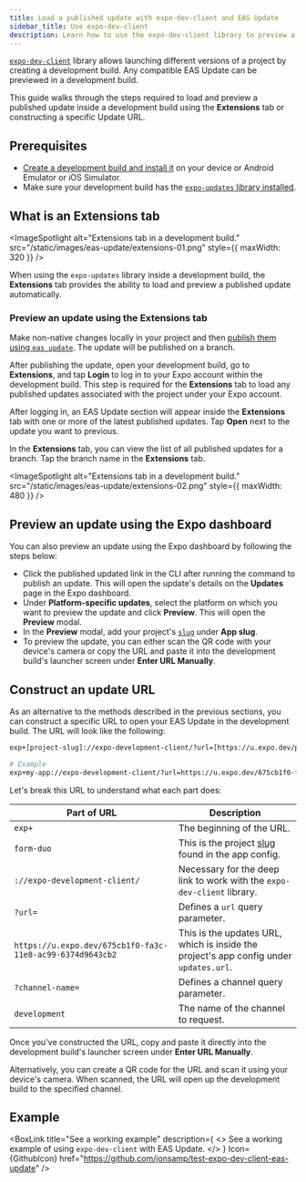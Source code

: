 ```yaml
---
title: Load a published update with expo-dev-client and EAS Update
sidebar_title: Use expo-dev-client
description: Learn how to use the expo-dev-client library to preview a published EAS Update inside a development build.
---
```



[`expo-dev-client`](/develop/development-builds/introduction/) library allows launching different versions of a project by creating a development build. Any compatible EAS Update can be previewed in a development build.

This guide walks through the steps required to load and preview a published update inside a development build using the **Extensions** tab or constructing a specific Update URL.

## Prerequisites

- [Create a development build and install it](/develop/development-builds/create-a-build/) on your device or Android Emulator or iOS Simulator.
- Make sure your development build has the [`expo-updates` library installed](/eas-update/getting-started/#configure-your-project).

## What is an Extensions tab

<ImageSpotlight
  alt="Extensions tab in a development build."
  src="/static/images/eas-update/extensions-01.png"
  style={{ maxWidth: 320 }}
/>

When using the `expo-updates` library inside a development build, the **Extensions** tab provides the ability to load and preview a published update automatically.

### Preview an update using the Extensions tab

<Step label="1">

Make non-native changes locally in your project and then [publish them using `eas update`](/eas-update/publish/). The update will be published on a branch.

</Step>

<Step label="2">

After publishing the update, open your development build, go to **Extensions**, and tap **Login** to log in to your Expo account within the development build. This step is required for the **Extensions** tab to load any published updates associated with the project under your Expo account.

</Step>

<Step label="3">

After logging in, an EAS Update section will appear inside the **Extensions** tab with one or more of the latest published updates. Tap **Open** next to the update you want to previous.

</Step>

In the **Extensions** tab, you can view the list of all published updates for a branch. Tap the branch name in the **Extensions** tab.

<ImageSpotlight
  alt="Extensions tab in a development build."
  src="/static/images/eas-update/extensions-02.png"
  style={{ maxWidth: 480 }}
/>

## Preview an update using the Expo dashboard

You can also preview an update using the Expo dashboard by following the steps below:

- Click the published updated link in the CLI after running the command to publish an update. This will open the update's details on the **Updates** page in the Expo dashboard.
- Under **Platform-specific updates**, select the platform on which you want to preview the update and click **Preview**. This will open the **Preview** modal.
- In the **Preview** modal, add your project's [`slug`](/versions/latest/config/app/#slug) under **App slug**.
- To preview the update, you can either scan the QR code with your device's camera or copy the URL and paste it into the development build's launcher screen under **Enter URL Manually**.

## Construct an update URL

As an alternative to the methods described in the previous sections, you can construct a specific URL to open your EAS Update in the development build. The URL will look like the following:

```bash
exp+[project-slug]://expo-development-client/?url=[https://u.expo.dev/project-id]?channel-name=[channel]

# Example
exp+my-app://expo-development-client/?url=https://u.expo.dev/675cb1f0-fa3c-11e8-ac99-6374d9643cb2?channel-name=development
```

Let's break this URL to understand what each part does:

| Part of URL                                               | Description                                                                            |
| --------------------------------------------------------- | -------------------------------------------------------------------------------------- |
| `exp+`                                                    | The beginning of the URL.                                                              |
| `form-duo`                                                | This is the project [slug](/versions/latest/config/app/#slug) found in the app config. |
| `://expo-development-client/`                             | Necessary for the deep link to work with the `expo-dev-client` library.                |
| `?url=`                                                   | Defines a `url` query parameter.                                                       |
| `https://u.expo.dev/675cb1f0-fa3c-11e8-ac99-6374d9643cb2` | This is the updates URL, which is inside the project's app config under `updates.url`. |
| `?channel-name=`                                          | Defines a channel query parameter.                                                     |
| `development`                                             | The name of the channel to request.                                                    |

Once you've constructed the URL, copy and paste it directly into the development build's launcher screen under **Enter URL Manually**.

Alternatively, you can create a QR code for the URL and scan it using your device's camera. When scanned, the URL will open up the development build to the specified channel.

## Example

<BoxLink
  title="See a working example"
  description={
    <>
      See a working example of using <CODE>expo-dev-client</CODE> with EAS Update.
    </>
  }
  Icon={GithubIcon}
  href="https://github.com/jonsamp/test-expo-dev-client-eas-update"
/>

